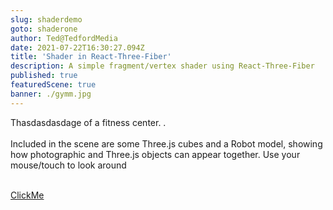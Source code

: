 ```yaml
---
slug: shaderdemo
goto: shaderone
author: Ted@TedfordMedia
date: 2021-07-22T16:30:27.094Z
title: 'Shader in React-Three-Fiber'
description: A simple fragment/vertex shader using React-Three-Fiber
published: true 
featuredScene: true
banner: ./gymm.jpg  
---
```

 
 

<Layout>
Thasdasdasdage of a fitness center.  .   
<br/><br/>Included in the scene are some Three.js cubes and a Robot model, showing how photographic and Three.js objects can appear together.   
Use your mouse/touch to look around<br/><br/>
</Layout>

[ClickMe](/shaderone)

 